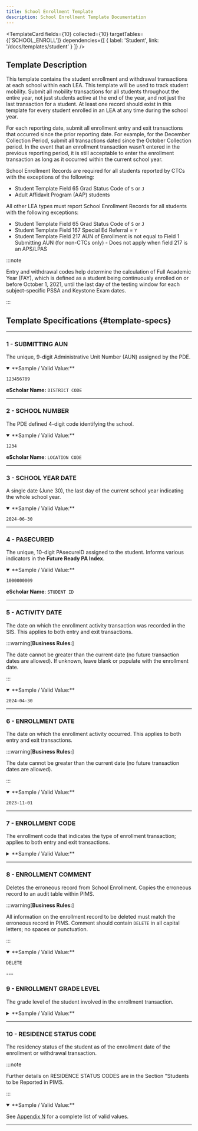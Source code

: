 ```yaml
---
title: School Enrollment Template
description: School Enrollment Template Documentation
---
```



<TemplateCard
  fields={10}
  collected={10}
  targetTables={['SCHOOL_ENROLL']}
  dependencies={[
    { label: 'Student', link: '/docs/templates/student' }
  ]}
/>

## Template Description

This template contains the student enrollment and withdrawal transactions at each school within each LEA. This template will be used to track student mobility. Submit all mobility transactions for all students throughout the entire year, not just students active at the end of the year, and not just the last transaction for a student. At least one record should exist in this template for every student enrolled in an LEA at any time during the school year.

For each reporting date, submit all enrollment entry and exit transactions that occurred since the prior reporting date. For example, for the December Collection Period, submit all transactions dated since the October Collection period. In the event that an enrollment transaction wasn’t entered in the previous reporting period, it is still acceptable to enter the enrollment transaction as long as it occurred within the current school year.

School Enrollment Records are required for all students reported by CTCs with the exceptions of the following:

-   Student Template Field 65 Grad Status Code of `S` or `J`
-   Adult Affidavit Program (AAP) students

All other LEA types must report School Enrollment Records for all students with the following exceptions:

-   Student Template Field 65 Grad Status Code of `S` or `J`
-   Student Template Field 167 Special Ed Referral = `Y`
-   Student Template Field 217 AUN of Enrollment is not equal to Field 1 Submitting AUN (for non-CTCs only) - Does not apply when field 217 is an APS/LPAS

:::note

Entry and withdrawal codes help determine the calculation of Full Academic Year (FAY), which is defined as a student being continuously enrolled on or before October 1, 2021, until the last day of the testing window for each subject-specific PSSA and Keystone Exam dates.

:::

## Template Specifications {#template-specs}

---
### 1 - SUBMITTING AUN
<p><Badge color="required" /> <Badge color="key" /> <Badge length={9} /></p>


The unique, 9-digit Administrative Unit Number (AUN) assigned by the PDE.

<details open>
  <summary>**Sample / Valid Value:**</summary>

`123456789`

</details>

**eScholar Name:** `DISTRICT CODE`

---

### 2 - SCHOOL NUMBER
<p><Badge color="required" /> <Badge color="key" /> <Badge length={4} /></p>

The PDE defined 4-digit code identifying the school.

<details open>
  <summary>**Sample / Valid Value:**</summary>

`1234`

</details>

**eScholar Name**: `LOCATION CODE`

---

### 3 - SCHOOL YEAR DATE
<p><Badge color="required" /> <Badge color="key" /> <Badge length={10} /></p>

A single date (June 30), the last day of the current school year indicating the whole school year.

<details open>
  <summary>**Sample / Valid Value:**</summary>

`2024-06-30`

</details>

---

### 4 - PASECUREID
<p><Badge color="required" /> <Badge color="key" /> <Badge length={10} /></p>

The unique, 10-digit PAsecureID assigned to the student. Informs various indicators in the **Future Ready PA Index**.

<details open>
  <summary>**Sample / Valid Value:**</summary>

`1000000009`

</details>

**eScholar Name**: `STUDENT ID`

---

### 5 - ACTIVITY DATE
<p><Badge color="optional" /> <Badge color="updateable" /> <Badge length={10} /></p>

The date on which the enrollment activity transaction was recorded in the SIS. This applies to both entry and exit transactions.


:::warning[**Business Rules:**]

The date cannot be greater than the current date (no future transaction dates are allowed). If unknown, leave blank or populate with the enrollment date.

:::

<details open>
  <summary>**Sample / Valid Value:**</summary>

`2024-04-30`

</details>

---

### 6 - ENROLLMENT DATE
<p><Badge color="required" /> <Badge color="key" /> <Badge length={10} /></p>

The date on which the enrollment activity occurred. This applies to both entry and exit transactions.

:::warning[**Business Rules:**]

The date cannot be greater than the current date (no future transaction dates are allowed).

:::

<details open>
  <summary>**Sample / Valid Value:**</summary>

`2023-11-01`

</details>

---

### 7 - ENROLLMENT CODE
<p><Badge color="required" /> <Badge color="key" /> <Badge length={4} /></p>

The enrollment code that indicates the type of enrollment transaction; applies to both entry and exit transactions.

<details>
  <summary>**Sample / Valid Value:**</summary>

#### School Entry and Withdrawal Codes

| Code | Description                                                                                                                                                                                                                                                                                                                                                                                                                                                                                                                                                                                                                                                                                                                                                                                                                                                                                                                                                                                                                                                                                                                                                                                             | Matching Student Template \> Grad Status Code | Matching Special Ed Snapshot Template \> Exit Code                                                               |
|------|---------------------------------------------------------------------------------------------------------------------------------------------------------------------------------------------------------------------------------------------------------------------------------------------------------------------------------------------------------------------------------------------------------------------------------------------------------------------------------------------------------------------------------------------------------------------------------------------------------------------------------------------------------------------------------------------------------------------------------------------------------------------------------------------------------------------------------------------------------------------------------------------------------------------------------------------------------------------------------------------------------------------------------------------------------------------------------------------------------------------------------------------------------------------------------------------------------|-----------------------------------------------|------------------------------------------------------------------------------------------------------------------|
| `E01 ` | Entry: Student enrolled in a non-career and technical education (CTE) local education agency (LEA), or re-enters the LEA after being enrolled in a different LEA.                                                                                                                                                                                                                                                                                                                                                                                                                                                                                                                                                                                                                                                                                                                                                                                                                                                                                                                                                                                                                                       | N/A                                           | N/A                                                                                                              |
| `E05 ` | Entry: Student enters a part or full time CTC program that does not provide primary academics at a comprehensive or occupational CTC (CTC only). Can only be used by a CTC. All other LEAs record an E01 for the student.                                                                                                                                                                                                                                                                                                                                                                                                                                                                                                                                                                                                                                                                                                                                                                                                                                                                                                                                                                               | N/A                                           | N/A                                                                                                              |
| `E06 ` | Entry: Student enters a part or full time CTC program that provides primary academics at a comprehensive or occupational CTC (CTC only). Can **only** be used by a CTC. All other LEAs record an E01 for the student.                                                                                                                                                                                                                                                                                                                                                                                                                                                                                                                                                                                                                                                                                                                                                                                                                                                                                                                                                                                   | N/A                                           | N/A                                                                                                              |
| `R11 ` | Reentry: Student reenters same school/location within the same LEA. To be used after WD11 only for change to program, grade, residency change, etc. but the student stays in same school/location. Cannot be used by a CTC.                                                                                                                                                                                                                                                                                                                                                                                                                                                                                                                                                                                                                                                                                                                                                                                                                                                                                                                                                                             | N/A                                           | N/A                                                                                                              |
| `R12 ` | Reentry: Student enters a different school/location code within the same LEA. To be used after WD12 only for program, grade, residency change, etc. resulting in a change in school/location. Cannot be used by a CTC.                                                                                                                                                                                                                                                                                                                                                                                                                                                                                                                                                                                                                                                                                                                                                                                                                                                                                                                                                                                  | N/A                                           | N/A                                                                                                              |
| `WD01` | Student left school without transferring or dropped out: Moved from district and/or to another state, not known to be in school. Quit school. Left school without diploma or other certification after passing age up to which the district was required to provide a free, public education. Issued a General Employment Certificate, Farm or Domestic Service Exemption Permit. Attends an institution that is not primarily academic (military, Job Corps, corrections, etc.) and does not offer a secondary education. Attended Kindergarten and withdrew.  Whereabouts unknown. Student kidnapped. Is not in school but known to be suspended or expelled and their term of suspension or expulsion is over. Is not in school but known to be expelled with NO option to return. Is not in school but known to be ill, NOT verified as legitimate. Attends a nontraditional education setting, such as hospital/homebound institution, residential special education facility, correctional institution, community, or technical college where the program is classified as adult education that is NOT approved, administered or tracked by a regular school district. Lacks proper immunization. | `A`, `B`, `C`, `D`, `O`, `R`, or `W`          | `03` - Reached maximum age;<br />`04` - Dropped out                                                                       |
| `WD02` | Student transferred to another public local education agency (LEA): Moved from district & known to be in school.  Transferred to or is reported by another public LEA in Pennsylvania. NOT in school but known to be expelled and enrolled in another school and/or district. Committed to correctional institution and is enrolled in an education program. Attends a nontraditional education setting, such as hospital/homebound instruction, residential special education facility, correctional institution, community, or technical college where the program is administrated by an agency that is considered a special school district or extension of a regular school district or the program is an off-campus offering of a regular school district.  Special Education student who does not change district of residence, however, due to IEP is transferred to a special education placement (Student record would be updated to Special Education Referral = Y, School Number = 9999, Grad Status = blank)                                                                                                                                                                               | `T`                                           | If A or B: `99` - Moved within PA, known to be continuing                                                          |
| `WD03` | Student transferred to a private or nonpublic school or out of the state of PA, or out of the United States: Transferred to a home-schooling program. Transferred to a nonpublic or private institution. Transferred out of the state of PA or foreign exchange program. Moved out of the United States, enrollment status not known. Attends postsecondary institution (early college). Attends an institution that is NOT primarily academic (military, possibly Job Corps, corrections, etc.) and offers a secondary education program. Verified physically or mentally incapacitated. Is not in school but known to be ill, verified as legitimate. Is not in school but known to be suffering long-term illness and NOT receiving education services (residential drug treatment, severe physical or mental illness). Is not in school but known to be suspended or expelled and their term of suspension or expulsion is not yet over. Is not in school but known to be planning to enroll late (e.g., extended family vacation, seasonal work).                                                                                                                                                  | `L`                                           | If A or B: `99` - Moved within PA, known to be continuing<br />If C or D: `06` - Moved out of PA, known to be continuing |
| `WD04` | Student fulfilled graduation requirements. Received some other recognized credential, such as a certificate of attendance or GED.                                                                                                                                                                                                                                                                                                                                                                                                                                                                                                                                                                                                                                                                                                                                                                                                                                                                                                                                                                                                                                                                       | `G`                                           | `01` - Graduated with HS diploma;<br />`02` - Received GED<br />`04` - Dropped Out                                               |
| `WD06` | Student deceased                                                                                                                                                                                                                                                                                                                                                                                                                                                                                                                                                                                                                                                                                                                                                                                                                                                                                                                                                                                                                                                                                                                                                                                        | `L`                                           | `09` - Died                                                                                                        |
| `WD09` | Student enrolled but did not show: Status is unknown. Attended summer school – was not enrolled during the regular school year.                                                                                                                                                                                                                                                                                                                                                                                                                                                                                                                                                                                                                                                                                                                                                                                                                                                                                                                                                                                                                                                                         | `H`                                           | `03` - Reached Maximum Age;<br />`04` - Dropped Out                                                                       |
| `WD11` | Student changes program, grade, residency status, etc. but stays in same school/location within the same LEA during the school year. Do not use a withdrawal code for a student changing program, grade, residency status, etc. between school years. Must immediately reenroll with an R11-Rentery same school/location code (Exception: CTCs must immediately reenroll with an E05 or E06) Does not affect full academic year (FAY)                                                                                                                                                                                                                                                                                                                                                                                                                                                                                                                                                                                                                                                                                                                                                                   | N/A                                           | `05` - Transferred to Regular Education<br />**OR**<br /> N/A                                                               |
| `WD12` | Student changes program, grade, residency status, etc. resulting in a change in school/location within the same LEA during the school year. Do not use a withdrawal code for a student changing program, grade, residency status, or schools within the same LEA between school years. Must immediately reenroll with an R12-Reentery to different school/location code within the same AUN (Exception: CTCs must immediately reenroll with an E05 or E06) Does affect Full Academic Year (FAY)                                                                                                                                                                                                                                                                                                                                                                                                                                                                                                                                                                                                                                                                                                         | N/A                                           | `05` - Transferred to Regular Education<br />**OR**<br />N/A                                                               |

:::note
Local education agency (LEA) includes the following school entities: school district, charter and cyber charter school, career and technology center, intermediate unit, approved private school, state juvenile corrections institutions, and private residential rehabilitative institution.
:::

</details>

---

### 8 - ENROLLMENT COMMENT
<p><Badge color="optional" /> <Badge color="updateable" /> <Badge length={6} /></p>

Deletes the erroneous record from School Enrollment. Copies the erroneous record to an audit table within PIMS.

:::warning[**Business Rules:**]

All information on the enrollment record to be deleted must match the erroneous record in PIMS. Comment should contain `DELETE` in all capital letters; no spaces or punctuation.

:::


<details open>
  <summary>**Sample / Valid Value:**</summary>

`DELETE`

</details>
---

### 9 - ENROLLMENT GRADE LEVEL
<p><Badge color="required" /> <Badge color="updateable" /> <Badge length={3} /></p>

The grade level of the student involved in the enrollment transaction.

<details>
  <summary>**Sample / Valid Value:**</summary>

| Code | Grade Level Descriptions       | Notes                                                                                                                                                                                                                                                                                                                                                                                                                                                                                          |
|------|--------------------------------|------------------------------------------------------------------------------------------------------------------------------------------------------------------------------------------------------------------------------------------------------------------------------------------------------------------------------------------------------------------------------------------------------------------------------------------------------------------------------------------------|
| `PKA`  | PreK Half Day – Morning (AM)   | This is not a valid code for the Special Education Collections of December and July.                                                                                                                                                                                                                                                                                                                                                                                                           |
| `PKP`  | PreK Half Day – Afternoon (PM) | This is not a valid code for the Special Education Collections of December and July.                                                                                                                                                                                                                                                                                                                                                                                                           |
| `PKF`  | PreK Full Day                  | This is not a valid code for the Special Education Collections of December and July.                                                                                                                                                                                                                                                                                                                                                                                                           |
| `K4A`  | K4 Half Day – Morning (AM)     |                                                                                                                                                                                                                                                                                                                                                                                                                                                                                                |
| `K4P`  | K4 Half Day – Afternoon (PM)   |                                                                                                                                                                                                                                                                                                                                                                                                                                                                                                |
| `K4F`  | K4 Full Day                    |                                                                                                                                                                                                                                                                                                                                                                                                                                                                                                |
| `K5A`  | K5 Half Day – Morning (AM)     |                                                                                                                                                                                                                                                                                                                                                                                                                                                                                                |
| `K5P`  | K5 Half Day – Afternoon (PM)   |                                                                                                                                                                                                                                                                                                                                                                                                                                                                                                |
| `K5F`  | K5 Full Day                    |                                                                                                                                                                                                                                                                                                                                                                                                                                                                                                |
| `001`  | Grade 1                        |                                                                                                                                                                                                                                                                                                                                                                                                                                                                                                |
| `002`  | Grade 2                        |                                                                                                                                                                                                                                                                                                                                                                                                                                                                                                |
| `003`  | Grade 3                        |                                                                                                                                                                                                                                                                                                                                                                                                                                                                                                |
| `004`  | Grade 4                        |                                                                                                                                                                                                                                                                                                                                                                                                                                                                                                |
| `005`  | Grade 5                        |                                                                                                                                                                                                                                                                                                                                                                                                                                                                                                |
| `006`  | Grade 6                        |                                                                                                                                                                                                                                                                                                                                                                                                                                                                                                |
| `007`  | Grade 7                        |                                                                                                                                                                                                                                                                                                                                                                                                                                                                                                |
| `008`  | Grade 8                        |                                                                                                                                                                                                                                                                                                                                                                                                                                                                                                |
| `009`  | Grade 9                        |                                                                                                                                                                                                                                                                                                                                                                                                                                                                                                |
| `010`  | Grade 10                       |                                                                                                                                                                                                                                                                                                                                                                                                                                                                                                |
| `011`  | Grade 11                       |                                                                                                                                                                                                                                                                                                                                                                                                                                                                                                |
| `012`  | Grade 12                       |                                                                                                                                                                                                                                                                                                                                                                                                                                                                                                |
| `AAP`  | Adult Affidavit Program        | Use to identify adult students enrolled in Adult Affidavit Programs (which are adult only programs) formally registered with the Bureau of Career and Technical Education via the Career and Technical Education Information System (CATS) for this reporting year.  **NOTE:** This grade code DOES NOT apply to adults enrolled in “adult intergenerational programs” (historically referred to as “Adults in Secondary Programs”). This type of adult student is not to be reported in PIMS. |

:::note
Transitional First Grade is not a grade level in PIMS. Please enter students in Transitional First Grade as follows:

-   On the Student and Student Snapshot records, enter the "Current Grade Level" field as one of the K5 codes (K5F, K5A, K5P).
-   On the School Enrollment record, enter the same "Enrollment Grade Level” as was entered in the "Current Grade Level" field coded in \#1.
-   On the Student Course Enrollment record, enter the local course code that equates to the type of kindergarten coded in \#1 and \#2 in the "Course Code Long" field.

:::
</details>

---

### 10 - RESIDENCE STATUS CODE
<p><Badge color="conditional" /> <Badge color="updateable" /> <Badge length={1} /></p>

The residency status of the student as of the enrollment date of the enrollment or withdrawal transaction.

:::note

Further details on RESIDENCE STATUS CODES are in the Section "Students to be Reported in PIMS.

:::

<details open>
  <summary>**Sample / Valid Value:**</summary>

See [Appendix N](appendix/appendix-N.mdx) for a complete list of valid values.

</details>

---